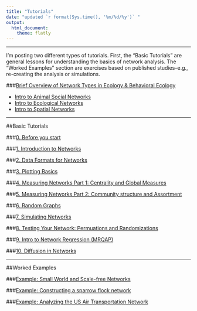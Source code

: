 ```yaml
---
title: "Tutorials"
date: "updated `r format(Sys.time(), '%m/%d/%y')` "
output: 
  html_document:
    theme: flatly
---
```


--------------

I'm posting two different types of tutorials. First, the "Basic Tutorials" are general lessons for understanding the basics of network analysis. The "Worked Examples" section are exercises based on published studies--e.g., re-creating the analysis or simulations. 

###[Brief Overview of Network Types in Ecology & Behavioral Ecology](networktypes.html)

* [Intro to Animal Social Networks](networktypes_socialnetworks.html)
* [Intro to Ecological Networks](networktypes_ecolnets.html)
* [Intro to Spatial Networks](networktypes_spatialnets.html)

---

##Basic Tutorials
<br>

###[0. Before you start](00_before_you_start.html)

###[1. Introduction to Networks](01_intro.html)

###[2. Data Formats for Networks](02_dataformats.html)

###[3. Plotting Basics](03_plots.html)

###[4. Measuring Networks Part 1: Centrality and Global Measures](04_measuring.html)

###[5. Measuring Networks Part 2: Community structure and Assortment](05_community.html)

###[6. Random Graphs](06_randomnets.html)

###[7. Simulating Networks](07_simulations.html)

###[8. Testing Your Network: Permuations and Randomizations](08_permutations.html)

###[9. Intro to Network Regression (MRQAP)](09_mrqap.html)

###[10. Diffusion in Networks](10_diffusion.html)

--------

##Worked Examples
<br>

###[Example: Small World and Scale-free Networks](example1_smallworld.html)

###[Example: Constructing a sparrow flock network](example_make_sparrow_network.html)

###[Example: Analyzing the US Air Transportation Network](example_usairports.html)
